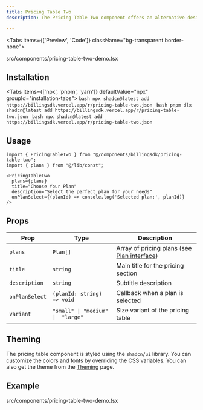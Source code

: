 ```yaml
---
title: Pricing Table Two
description: The Pricing Table Two component offers an alternative design approach for pricing displays. You can use this component to display your pricing plans in an alternative way.

---
```


<Tabs items={['Preview', 'Code']} className="bg-transparent border-none">
  <Tab value="Preview" className="border-none bg-transparent p-0 mt-3">
    <PreviewComponents>
      <PricingTableTwoDemo />
    </PreviewComponents>
  </Tab>

  <Tab value="Code" className="mt-3">
    <include cwd lang="tsx" meta='title="src/components/pricing-table-two-demo.tsx"'>src/components/pricing-table-two-demo.tsx</include>
  </Tab>
</Tabs>

## Installation

<Tabs items={['npx', 'pnpm', 'yarn']} defaultValue="npx" groupId="installation-tabs">
  <Tab value="npx">
    ```bash
    npx shadcn@latest add https://billingsdk.vercel.app/r/pricing-table-two.json
    ```
  </Tab>
  <Tab value="pnpm">
    ```bash
    pnpm dlx shadcn@latest add https://billingsdk.vercel.app/r/pricing-table-two.json
    ```
  </Tab>
  <Tab value="yarn">
    ```bash
    npx shadcn@latest add https://billingsdk.vercel.app/r/pricing-table-two.json  
    ```
  </Tab>
</Tabs>


## Usage

```tsx
import { PricingTableTwo } from "@/components/billingsdk/pricing-table-two";
import { plans } from "@/lib/const";
```

```tsx
<PricingTableTwo 
  plans={plans}
  title="Choose Your Plan"
  description="Select the perfect plan for your needs"
  onPlanSelect={(planId) => console.log('Selected plan:', planId)}
/>
```

## Props

| Prop | Type | Description |
|------|------|-------------|
| `plans` | `Plan[]` | Array of pricing plans (see [Plan interface](/docs/interfaces#plan-interface)) |
| `title` | `string` | Main title for the pricing section |
| `description` | `string` | Subtitle description |
| `onPlanSelect` | `(planId: string) => void` | Callback when a plan is selected |
| `variant` | `"small" \| "medium" \|  "large"` | Size variant of the pricing table |

## Theming

The pricing table component is styled using the `shadcn/ui` library. You can customize the colors and fonts by overriding the CSS variables. You can also get the theme from the [Theming](/docs/theming) page.



## Example
<include cwd lang="tsx" meta='title="src/components/pricing-table-two-demo.tsx"'>src/components/pricing-table-two-demo.tsx</include>
